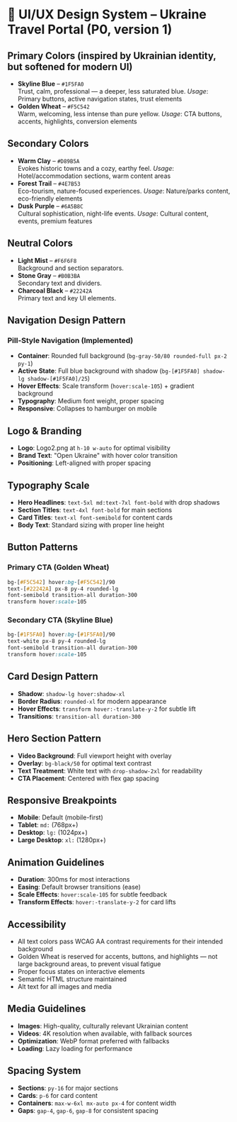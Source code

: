 # 🎨 UI/UX Design System – Ukraine Travel Portal (P0, version 1)

## Primary Colors (inspired by Ukrainian identity, but softened for modern UI)
- **Skyline Blue** – `#1F5FA0`  
  Trust, calm, professional — a deeper, less saturated blue.
  *Usage*: Primary buttons, active navigation states, trust elements
- **Golden Wheat** – `#F5C542`  
  Warm, welcoming, less intense than pure yellow.
  *Usage*: CTA buttons, accents, highlights, conversion elements

## Secondary Colors
- **Warm Clay** – `#D89B5A`  
  Evokes historic towns and a cozy, earthy feel.
  *Usage*: Hotel/accommodation sections, warm content areas
- **Forest Trail** – `#4E7B53`  
  Eco-tourism, nature-focused experiences.
  *Usage*: Nature/parks content, eco-friendly elements
- **Dusk Purple** – `#6A5B8C`  
  Cultural sophistication, night-life events.
  *Usage*: Cultural content, events, premium features

## Neutral Colors
- **Light Mist** – `#F6F6F8`  
  Background and section separators.
- **Stone Gray** – `#B0B3BA`  
  Secondary text and dividers.
- **Charcoal Black** – `#22242A`  
  Primary text and key UI elements.

## Navigation Design Pattern
### Pill-Style Navigation (Implemented)
- **Container**: Rounded full background (`bg-gray-50/80 rounded-full px-2 py-1`)
- **Active State**: Full blue background with shadow (`bg-[#1F5FA0] shadow-lg shadow-[#1F5FA0]/25`)
- **Hover Effects**: Scale transform (`hover:scale-105`) + gradient background
- **Typography**: Medium font weight, proper spacing
- **Responsive**: Collapses to hamburger on mobile

## Logo & Branding
- **Logo**: Logo2.png at `h-10 w-auto` for optimal visibility
- **Brand Text**: "Open Ukraine" with hover color transition
- **Positioning**: Left-aligned with proper spacing

## Typography Scale
- **Hero Headlines**: `text-5xl md:text-7xl font-bold` with drop shadows
- **Section Titles**: `text-4xl font-bold` for main sections
- **Card Titles**: `text-xl font-semibold` for content cards
- **Body Text**: Standard sizing with proper line height

## Button Patterns
### Primary CTA (Golden Wheat)
```css
bg-[#F5C542] hover:bg-[#F5C542]/90 
text-[#22242A] px-8 py-4 rounded-lg 
font-semibold transition-all duration-300 
transform hover:scale-105
```

### Secondary CTA (Skyline Blue)
```css
bg-[#1F5FA0] hover:bg-[#1F5FA0]/90 
text-white px-8 py-4 rounded-lg 
font-semibold transition-all duration-300 
transform hover:scale-105
```

## Card Design Pattern
- **Shadow**: `shadow-lg hover:shadow-xl`
- **Border Radius**: `rounded-xl` for modern appearance
- **Hover Effects**: `transform hover:-translate-y-2` for subtle lift
- **Transitions**: `transition-all duration-300`

## Hero Section Pattern
- **Video Background**: Full viewport height with overlay
- **Overlay**: `bg-black/50` for optimal text contrast
- **Text Treatment**: White text with `drop-shadow-2xl` for readability
- **CTA Placement**: Centered with flex gap spacing

## Responsive Breakpoints
- **Mobile**: Default (mobile-first)
- **Tablet**: `md:` (768px+)
- **Desktop**: `lg:` (1024px+)
- **Large Desktop**: `xl:` (1280px+)

## Animation Guidelines
- **Duration**: 300ms for most interactions
- **Easing**: Default browser transitions (ease)
- **Scale Effects**: `hover:scale-105` for subtle feedback
- **Transform Effects**: `hover:-translate-y-2` for card lifts

## Accessibility
- All text colors pass WCAG AA contrast requirements for their intended background
- Golden Wheat is reserved for accents, buttons, and highlights — not large background areas, to prevent visual fatigue
- Proper focus states on interactive elements
- Semantic HTML structure maintained
- Alt text for all images and media

## Media Guidelines
- **Images**: High-quality, culturally relevant Ukrainian content
- **Videos**: 4K resolution when available, with fallback sources
- **Optimization**: WebP format preferred with fallbacks
- **Loading**: Lazy loading for performance

## Spacing System
- **Sections**: `py-16` for major sections
- **Cards**: `p-6` for card content
- **Containers**: `max-w-6xl mx-auto px-4` for content width
- **Gaps**: `gap-4`, `gap-6`, `gap-8` for consistent spacing